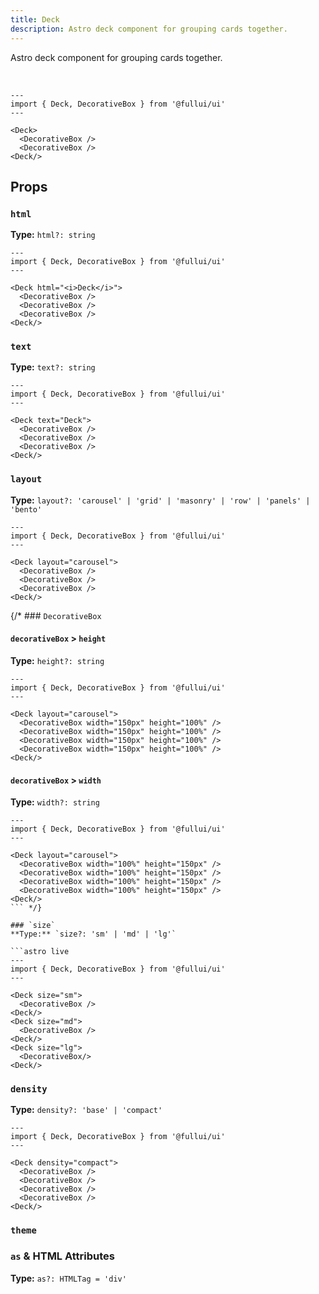 ```yaml
---
title: Deck
description: Astro deck component for grouping cards together.
---
```


Astro deck component for grouping cards together.

<br/>

```astro live
---
import { Deck, DecorativeBox } from '@fullui/ui'
---

<Deck>
  <DecorativeBox />
  <DecorativeBox />
<Deck/>
```

## Props
### `html`
**Type:** `html?: string`

```astro live
---
import { Deck, DecorativeBox } from '@fullui/ui'
---

<Deck html="<i>Deck</i>">
  <DecorativeBox />
  <DecorativeBox />
  <DecorativeBox />
<Deck/>
```

### `text`
**Type:** `text?: string`

```astro live
---
import { Deck, DecorativeBox } from '@fullui/ui'
---

<Deck text="Deck">
  <DecorativeBox />
  <DecorativeBox />
  <DecorativeBox />
<Deck/>
```

### `layout`
**Type:** `layout?: 'carousel' | 'grid' | 'masonry' | 'row' | 'panels' | 'bento'`

```astro live
---
import { Deck, DecorativeBox } from '@fullui/ui'
---

<Deck layout="carousel">
  <DecorativeBox />
  <DecorativeBox />
  <DecorativeBox />
<Deck/>
```

{/* ### `DecorativeBox`
#### `decorativeBox` > `height`
**Type:** `height?: string`

```astro live
---
import { Deck, DecorativeBox } from '@fullui/ui'
---

<Deck layout="carousel">
  <DecorativeBox width="150px" height="100%" />
  <DecorativeBox width="150px" height="100%" />
  <DecorativeBox width="150px" height="100%" />
  <DecorativeBox width="150px" height="100%" />
<Deck/>
```

#### `decorativeBox` > `width`
**Type:** `width?: string`

```astro live
---
import { Deck, DecorativeBox } from '@fullui/ui'
---

<Deck layout="carousel">
  <DecorativeBox width="100%" height="150px" />
  <DecorativeBox width="100%" height="150px" />
  <DecorativeBox width="100%" height="150px" />
  <DecorativeBox width="100%" height="150px" />
<Deck/>
``` */}

### `size`
**Type:** `size?: 'sm' | 'md' | 'lg'`

```astro live
---
import { Deck, DecorativeBox } from '@fullui/ui'
---

<Deck size="sm">
  <DecorativeBox />
<Deck/>
<Deck size="md">
  <DecorativeBox />
<Deck/>
<Deck size="lg">
  <DecorativeBox/>
<Deck/>
```

### `density`
**Type:** `density?: 'base' | 'compact'`

```astro live
---
import { Deck, DecorativeBox } from '@fullui/ui'
---

<Deck density="compact">
  <DecorativeBox />
  <DecorativeBox />
  <DecorativeBox />
  <DecorativeBox />
<Deck/>
```

### `theme`
<Theming/>

### `as` & HTML Attributes
**Type:** `as?: HTMLTag = 'div'`
<AsProp/>